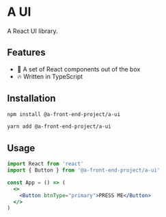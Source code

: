 
<Meta title="Introduction" />

# A UI

A React UI library.

## Features

- 💪 A set of React components out of the box
- 🔥 Written in TypeScript

## Installation

```bash
npm install @a-front-end-project/a-ui
```

```bash
yarn add @a-front-end-project/a-ui
```

## Usage

```jsx
import React from 'react'
import { Button } from '@a-front-end-project/a-ui'

const App = () => (
  <>
    <Button btnType="primary">PRESS ME</Button>
  </>
)
```
